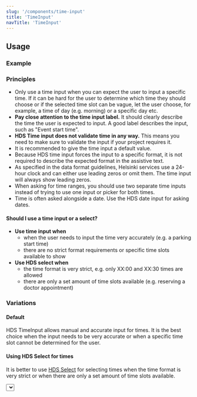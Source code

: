 ```yaml
---
slug: '/components/time-input'
title: 'TimeInput'
navTitle: 'TimeInput'
---
```




## Usage

### Example

<PlaygroundPreview>
  <TimeInput
    id="timeinput"
    label="Label"
    hoursLabel="hours"
    minutesLabel="minutes"
    helperText="Assistive text"
    defaultValue="12:00"
    required
    style={{ maxWidth: '320px' }}
  />
</PlaygroundPreview>

### Principles

- Only use a time input when you can expect the user to input a specific time. If it can be hard for the user to determine which time they should choose or if the selected time slot can be vague, let the user choose, for example, a time of day (e.g. morning) or a specific day etc.
- **Pay close attention to the time input label.** It should clearly describe the time the user is expected to input. A good label describes the input, such as "Event start time".
- **HDS Time input does not validate time in any way.** This means you need to make sure to validate the input if your project requires it.
- It is recommended to give the time input a default value.
- Because HDS time input forces the input to a specific format, it is not required to describe the expected format in the assistive text.
- As specified in <InternalLink href="/foundation/guidelines/data-formats">the data format guidelines</InternalLink>, Helsinki services use a 24-hour clock and can either use leading zeros or omit them. The time input will always show leading zeros.
- When asking for time ranges, you should use two separate time inputs instead of trying to use one input or picker for both times.
- Time is often asked alongside a date. Use the <InternalLink href="/components/date-input">HDS date input</InternalLink> for asking dates.

#### Should I use a time input or a select?

- **Use time input when**
  - when the user needs to input the time very accurately (e.g. a parking start time)
  - there are no strict format requirements or specific time slots available to show
- **Use HDS select when**
  - the time format is very strict, e.g. only XX:00 and XX:30 times are allowed
  - there are only a set amount of time slots available (e.g. reserving a doctor appointment)

### Variations

#### Default

HDS TimeInput allows manual and accurate input for times. It is the best choice when the input needs to be very accurate or when a specific time slot cannot be determined for the user.

<PlaygroundPreview>
  <TimeInput
    id="timeinput-default"
    label="Label"
    hoursLabel="hours"
    minutesLabel="minutes"
    helperText="Assistive text"
    defaultValue="12:00"
    required
    style={{ maxWidth: '320px' }}
  />
</PlaygroundPreview>

#### Using HDS Select for times

It is better to use [HDS Select](/components/dropdown#select-single-selection) for selecting times when the time format is very strict or when there are only a set amount of time slots available.

<PlaygroundPreview>
  <Select
    id="timeinput-select"
    required
    label="Label"
    helper="Assistive text"
    options={[{ label: '12:00' }, { label: '14:00' }, { label: '16:00' }, { label: '18:00' }]}
    style={{ maxWidth: '320px' }}
  />
</PlaygroundPreview>
